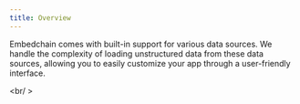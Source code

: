 ```yaml
---
title: Overview
---
```


Embedchain comes with built-in support for various data sources. We handle the complexity of loading unstructured data from these data sources, allowing you to easily customize your app through a user-friendly interface.

<CardGroup cols={4}>
  <Card title="📊 csv" href="/data-sources/csv"></Card>
  <Card title="📃 JSON" href="/data-sources/json"></Card>
  <Card title="📚🌐 docs site" href="/data-sources/docs-site"></Card>
  <Card title="📄 docx" href="/data-sources/docx"></Card>
  <Card title="📝 mdx" href="/data-sources/mdx"></Card>
  <Card title="📓 notion" href="/data-sources/notion"></Card>
  <Card title="📰 pdf" href="/data-sources/pdf-file"></Card>
  <Card title="❓💬 q&a pair" href="/data-sources/qna"></Card>
  <Card title="🗺️ sitemap" href="/data-sources/sitemap"></Card>
  <Card title="📝 text" href="/data-sources/text"></Card>
  <Card title="🌐📄 web page" href="/data-sources/web-page"></Card>
  <Card title="🧾 xml" href="/data-sources/xml"></Card>
  <Card title="🙌 OpenAPI" href="/data-sources/openapi"></Card>
  <Card title="📺 youtube video" href="/data-sources/youtube-video"></Card>
  <Card title="📬 Gmail" href="/data-sources/gmail"></Card>
  <Card title="🐘 Postgres" href="/data-sources/postgres"></Card>
  <Card title="🐬 MySQL" href="/data-sources/mysql"></Card>
  <Card title="🤖 Slack" href="/data-sources/slack"></Card>
  <Card title="🗨️ Discourse" href="/data-sources/discourse"></Card>
  <Card title=" MSSQL" href="/data-sources/mssql"></Card>
</CardGroup>

<br/ >

<Snippet file="missing-data-source-tip.mdx" />
